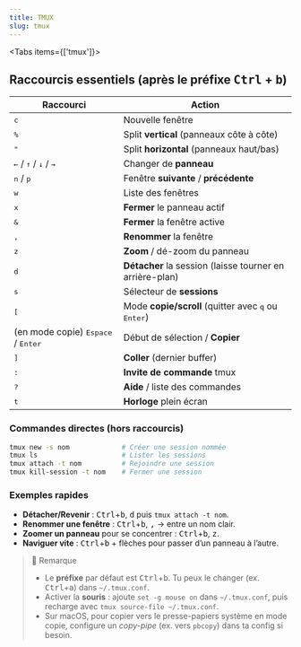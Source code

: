 ```yaml
---
title: TMUX
slug: tmux
---
```



<Tabs items={['tmux']}>
  <Tab value="tmux">

## Raccourcis essentiels (après le préfixe <kbd>Ctrl</kbd> + <kbd>b</kbd>)

| Raccourci                                                 | Action                                                                |
| --------------------------------------------------------- | --------------------------------------------------------------------- |
| <kbd>c</kbd>                                              | Nouvelle fenêtre                                                      |
| <kbd>%</kbd>                                              | Split **vertical** (panneaux côte à côte)                             |
| <kbd>"</kbd>                                              | Split **horizontal** (panneaux haut/bas)                              |
| <kbd>←</kbd> / <kbd>↑</kbd> / <kbd>↓</kbd> / <kbd>→</kbd> | Changer de **panneau**                                                |
| <kbd>n</kbd> / <kbd>p</kbd>                               | Fenêtre **suivante** / **précédente**                                 |
| <kbd>w</kbd>                                              | Liste des fenêtres                                                    |
| <kbd>x</kbd>                                              | **Fermer** le panneau actif                                           |
| <kbd>&</kbd>                                              | **Fermer** la fenêtre active                                          |
| <kbd>,</kbd>                                              | **Renommer** la fenêtre                                               |
| <kbd>z</kbd>                                              | **Zoom** / dé-zoom du panneau                                         |
| <kbd>d</kbd>                                              | **Détacher** la session (laisse tourner en arrière-plan)              |
| <kbd>s</kbd>                                              | Sélecteur de **sessions**                                             |
| <kbd>[</kbd>                                              | Mode **copie/scroll** (quitter avec <kbd>q</kbd> ou <kbd>Enter</kbd>) |
| (en mode copie) <kbd>Espace</kbd> / <kbd>Enter</kbd>      | Début de sélection / **Copier**                                       |
| <kbd>]</kbd>                                              | **Coller** (dernier buffer)                                           |
| <kbd>:</kbd>                                              | **Invite de commande** tmux                                           |
| <kbd>?</kbd>                                              | **Aide** / liste des commandes                                        |
| <kbd>t</kbd>                                              | **Horloge** plein écran                                               |

### Commandes directes (hors raccourcis)

```bash
tmux new -s nom             # Créer une session nommée
tmux ls                     # Lister les sessions
tmux attach -t nom          # Rejoindre une session
tmux kill-session -t nom    # Fermer une session
```

### Exemples rapides

- **Détacher/Revenir** : <kbd>Ctrl</kbd>+<kbd>b</kbd>, <kbd>d</kbd> puis `tmux attach -t nom`.
- **Renommer une fenêtre** : <kbd>Ctrl</kbd>+<kbd>b</kbd>, <kbd>,</kbd> → entre un nom clair.
- **Zoomer un panneau** pour se concentrer : <kbd>Ctrl</kbd>+<kbd>b</kbd>, <kbd>z</kbd>.
- **Naviguer vite** : <kbd>Ctrl</kbd>+<kbd>b</kbd> + flèches pour passer d’un panneau à l’autre.

> 🔴 Remarque
>
> - Le **préfixe** par défaut est <kbd>Ctrl</kbd>+<kbd>b</kbd>. Tu peux le changer (ex. <kbd>Ctrl</kbd>+<kbd>a</kbd>) dans `~/.tmux.conf`.
> - Activer la **souris** : ajoute `set -g mouse on` dans `~/.tmux.conf`, puis recharge avec `tmux source-file ~/.tmux.conf`.
> - Sur macOS, pour copier vers le presse-papiers système en mode copie, configure un _copy-pipe_ (ex. vers `pbcopy`) dans ta config si besoin.

  </Tab>
</Tabs>
